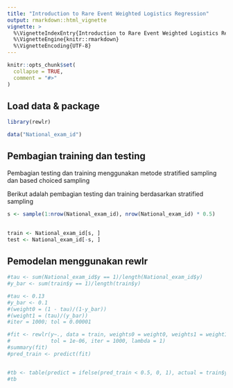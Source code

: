 ```yaml
---
title: "Introduction to Rare Event Weighted Logistics Regression"
output: rmarkdown::html_vignette
vignette: >
  %\VignetteIndexEntry{Introduction to Rare Event Weighted Logistics Regression}
  %\VignetteEngine{knitr::rmarkdown}
  %\VignetteEncoding{UTF-8}
---
```


```r
knitr::opts_chunk$set(
  collapse = TRUE,
  comment = "#>"
)
```


## Load data & package 

```r
library(rewlr)

data("National_exam_id")


```


## Pembagian training dan testing

Pembagian testing dan training menggunakan metode stratified sampling dan based choiced sampling

Berikut adalah pembagian testing dan training berdasarkan stratified sampling

```r
s <- sample(1:nrow(National_exam_id), nrow(National_exam_id) * 0.5)

    
train <- National_exam_id[s, ]
test <- National_exam_id[-s, ]

```
## Pemodelan menggunakan rewlr

```r

#tau <- sum(National_exam_id$y == 1)/length(National_exam_id$y)
#y_bar <- sum(train$y == 1)/length(train$y)

#tau <- 0.13
#y_bar <- 0.1
#(weight0 = (1 - tau)/(1-y_bar))
#(weight1 = (tau)/(y_bar))
#iter = 1000; tol = 0.00001

#fit <- rewlr(y~., data = train, weights0 = weight0, weights1 = weight1,
#             tol = 1e-06, iter = 1000, lambda = 1)
#summary(fit)
#pred_train <- predict(fit)


#tb <- table(predict = ifelse(pred_train < 0.5, 0, 1), actual = train$y)
#tb
```
